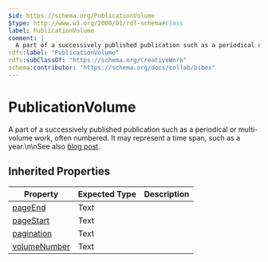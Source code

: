 ```yaml
---
$id: https://schema.org/PublicationVolume
$type: http://www.w3.org/2000/01/rdf-schema#Class
label: PublicationVolume
comment: |
  A part of a successively published publication such as a periodical or multi-volume work, often numbered. It may represent a time span, such as a year.\n\nSee also [blog post](https://blog-schema.org/2014/09/02/schema-org-support-for-bibliographic-relationships-and-periodicals/).
rdfs:label: "PublicationVolume"
rdfs:subClassOf: "https://schema.org/CreativeWork"
schema:contributor: "https://schema.org/docs/collab/bibex"
---
```


# PublicationVolume

A part of a successively published publication such as a periodical or multi-volume work, often numbered. It may represent a time span, such as a year.\n\nSee also [blog post](https://blog-schema.org/2014/09/02/schema-org-support-for-bibliographic-relationships-and-periodicals/).

## Inherited Properties

| Property | Expected Type | Description |
| --- | --- | --- |
| [pageEnd](https://schema.org/pageEnd) | Text |  |
| [pageStart](https://schema.org/pageStart) | Text |  |
| [pagination](https://schema.org/pagination) | Text |  |
| [volumeNumber](https://schema.org/volumeNumber) | Text |  |
